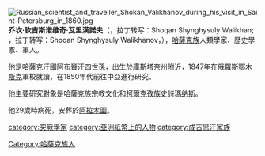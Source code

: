 [[File:Russian_scientist_and_traveller_Shokan_Valikhanov_during_his_visit_in_Saint-Petersburg_in_1860.jpg|thumb]]
'''乔坎·钦吉斯诺维奇·瓦里漢諾夫'''（{{lang-kk|Шоқан Шыңғысұлы Уәлихан}}，拉丁转写：Shoqan Shynghysuly Walikhan; {{lang-ru|Чокан Чингисович Валиханов}}，拉丁转写：Shoqan Shynghysuly Walikhanov，{{bd|1835年|11月|1865年|4月10日}}），[[哈薩克族|哈薩克族]]人類學家、歷史學家、軍人。

他是[[哈薩克汗國|哈薩克汗國]][[阿布賚|阿布賚]]汗四世孫，出生於庫斯塔奈州附近，1847年在俄羅斯[[鄂木斯克|鄂木斯克]]軍校就讀，在1850年代前往中亞進行研究。

他主要研究對象是哈薩克族宗教文化和[[柯爾克孜族|柯爾克孜族]]史詩[[瑪纳斯|瑪纳斯]]。

他29歲時病死，安葬於[[阿拉木圖|阿拉木圖]]。

{{Authority control}}

[[Category:哈薩克族人|Category:哈薩克族人]]
[[category:突厥學家|category:突厥學家]]
[[category:亞洲紙幣上的人物|category:亞洲紙幣上的人物]]
[[category:成吉思汗家族|category:成吉思汗家族]]